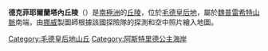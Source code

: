 {{Coord|72|2|S|13|23|E|source:GNIS|display=title}}

'''德克菲耶爾蘭塔內丘陵'''（{{lang-en|Dekefjellrantane Hills}}）是[[南極洲|南極洲]]的[[丘陵|丘陵]]，位於[[毛德皇后地|毛德皇后地]]，屬於[[魏普雷希特山脈|魏普雷希特山脈]]南端，由[[挪威|挪威]]製圖師根據該國探險隊的探測和空中照片繪入地圖。

{{DEFAULTSORT:Dekefjellrantane Hills}}
[[Category:毛德皇后地山丘|Category:毛德皇后地山丘]]
[[Category:阿斯特里德公主海岸|Category:阿斯特里德公主海岸]]


{{PrincessAstridCoast-geo-stub}}